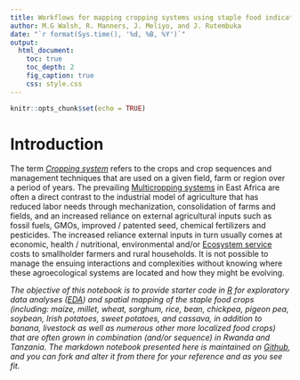 ```yaml
---
title: Workflows for mapping cropping systems using staple food indicator species
author: M.G Walsh, R. Manners, J. Meliyo, and J. Rutembuka
date: "`r format(Sys.time(), '%d, %B, %Y')`"
output:
  html_document:
    toc: true
    toc_depth: 2
    fig_caption: true
    css: style.css
---
```


```r
knitr::opts_chunk$set(echo = TRUE)
```

# Introduction

The term [*Cropping system*](https://www.sciencedirect.com/science/article/pii/B9780123948076000241) refers to the crops and crop sequences and management techniques that are used on a given field, farm or region over a period of years. The prevailing [Multicropping systems](https://www.sciencedirect.com/topics/agricultural-and-biological-sciences/cropping-system) in East Africa are often a direct contrast to the industrial model of agriculture that has reduced labor needs through mechanization, consolidation of farms and fields, and an increased reliance on external agricultural inputs such as fossil fuels, GMOs, improved / patented seed, chemical fertilizers and pesticides. The increased reliance external inputs in turn usually comes at economic, health / nutritional, environmental and/or [Ecosystem service](https://en.wikipedia.org/wiki/Ecosystem_service) costs to smallholder farmers and rural households. It is not possible to manage the ensuing interactions and complexities without knowing where these agroecological systems are located and how they might be evolving.

*The objective of this notebook is to provide starter code in [R](https://www.r-project.org/) for exploratory data analyses ([EDA](https://en.wikipedia.org/wiki/Exploratory_data_analysis)) and spatial mapping of the staple food crops (including: maize, millet, wheat, sorghum, rice, bean, chickpea, pigeon pea, soybean, Irish potatoes, sweet potatoes, and cassava, in addition to banana, livestock as well as numerous other more localized food crops) that are often grown in combination (and/or sequence) in Rwanda and Tanzania. The markdown notebook presented here is maintained on [Github](https://github.com/mgwalsh/Bioavailability/blob/master/CoDa_workflow.Rmd), and you can fork and alter it from there for your reference and as you see fit.*

